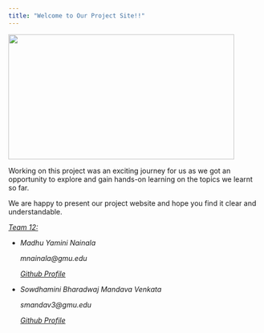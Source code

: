 ```yaml
---
title: "Welcome to Our Project Site!!"
---
```


![](pic2.jpg){fig-align="left" width="450" height="250"}

Working on this project was an exciting journey for us as we got an opportunity to explore and gain hands-on learning on the topics we learnt so far.

We are happy to present our project website and hope you find it clear and understandable.

[*Team 12:*]{.underline}

-   *Madhu Yamini Nainala*

    *mnainala\@gmu.edu*

    [*Github Profile*](https://github.com/nmadhuyaminiedu)

-   *Sowdhamini Bharadwaj Mandava Venkata*

    *smandav3\@gmu.edu*

    [*Github Profile*](https://github.com/SowdhaminiBharadwaj)
